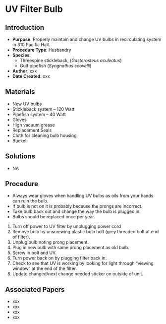 # UV Filter Bulb {#sec-husbandry-UV_bulb}

## Introduction

-   **Purpose**: Properly maintain and change UV bulbs in recirculating system in 310 Pacific Hall.
-   **Procedure Type**: Husbandry
-   **Species**:
    -   Threespine stickleback, (*Gasterosteus aculeatus*)
    -   Gulf pipefish (*Syngnathus scovelli*)
-   **Author**: xxx
-   **Date Created**: xxx

## Materials

-   New UV bulbs
-   Stickleback system -- 120 Watt
-   Pipefish system -- 40 Watt
-   Gloves
-   High vacuum grease
-   Replacement Seals
-   Cloth for cleaning bulb housing
-   Bucket

## Solutions

-   NA

## Procedure

::: {.callout-warning title="NOTES"}
-   Always wear gloves when handling UV bulbs as oils from your hands can ruin the bulb.
-   If bulb is not on it is probably because the prongs are incorrect.
-   Take bulb back out and change the way the bulb is plugged in.
-   Bulbs should be replaced once per year.
:::

1.  Turn off power to UV filter by unplugging power cord
2.  Remove bulb by unscrewing plastic bulb bolt (grey threaded bolt at end of filter).
3.  Unplug bulb noting prong placement.
4.  Plug in new bulb with same prong placement as old bulb.
5.  Screw in bolt and UV.
6.  Turn power back on by plugging filter back in.
7.  Check to see that UV is working by looking for light through "viewing window" at the end of the filter.
8.  Update changed/next change needed sticker on outside of unit.

## Associated Papers

-   xxx
-   xxx
-   xxx
-   xxx
